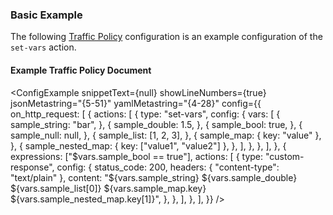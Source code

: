 
### Basic Example

The following [Traffic Policy](/docs/traffic-policy/) configuration is an example configuration of the `set-vars` action.

#### Example Traffic Policy Document

<ConfigExample
	snippetText={null}
	showLineNumbers={true}
	jsonMetastring="{5-51}"
	yamlMetastring="{4-28}"
	config={{
		on_http_request: [
			{
				actions: [
					{
						type: "set-vars",
						config: {
							vars: [
								{
									sample_string: "bar",
								},
								{
									sample_double: 1.5,
								},
								{
									sample_bool: true,
								},
								{
									sample_null: null,
								},
								{
									sample_list: [1, 2, 3],
								},
								{
									sample_map: { key: "value" },
								},
								{
									sample_nested_map: { key: ["value1", "value2"] },
								},
							],
						},
					},
				],
			},
			{
				expressions: ["$vars.sample_bool == true"],
				actions: [
					{
						type: "custom-response",
						config: {
							status_code: 200,
							headers: { "content-type": "text/plain" },
							content:
								"${vars.sample_string} ${vars.sample_double} ${vars.sample_list[0]} ${vars.sample_map.key} ${vars.sample_nested_map.key[1]}",
						},
					},
				],
			},
		],
	}}
/>
